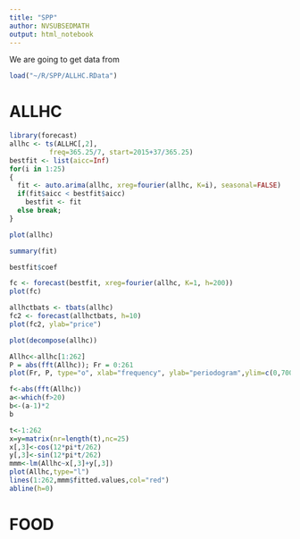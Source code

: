 ```yaml
---
title: "SPP"
author: NVSUBSEDMATH
output: html_notebook
---
```

We are going to get data from 

```r
load("~/R/SPP/ALLHC.RData")
```

# ALLHC
```r
library(forecast)
allhc <- ts(ALLHC[,2],
          freq=365.25/7, start=2015+37/365.25)
bestfit <- list(aicc=Inf)
for(i in 1:25)
{
  fit <- auto.arima(allhc, xreg=fourier(allhc, K=i), seasonal=FALSE)
  if(fit$aicc < bestfit$aicc)
    bestfit <- fit
  else break;
}
```

```r
plot(allhc)
```




```r
summary(fit)
```

```r
bestfit$coef
```

```r
fc <- forecast(bestfit, xreg=fourier(allhc, K=1, h=200))
plot(fc)
```

```r
allhctbats <- tbats(allhc)
fc2 <- forecast(allhctbats, h=10)
plot(fc2, ylab="price")
```

```r
plot(decompose(allhc))
```

```r
Allhc<-allhc[1:262]
P = abs(fft(Allhc)); Fr = 0:261
plot(Fr, P, type="o", xlab="frequency", ylab="periodogram",ylim=c(0,700))
```

```r
f<-abs(fft(Allhc))
a<-which(f>20)
b<-(a-1)*2
b
```

```r
t<-1:262
x=y=matrix(nr=length(t),nc=25)
x[,3]<-cos(12*pi*t/262)
y[,3]<-sin(12*pi*t/262)
mmm<-lm(Allhc~x[,3]+y[,3])
plot(Allhc,type="l")
lines(1:262,mmm$fitted.values,col="red")
abline(h=0)
```



# FOOD